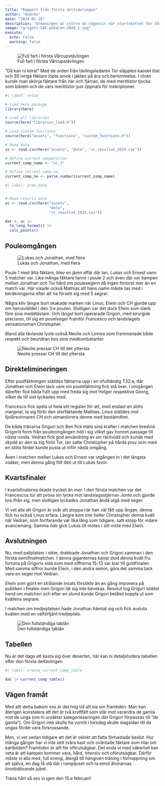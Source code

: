 ```yaml
---
title: "Rapport från första deltvävlingen"
author: "Andrés"
date: "2024-01-26"
description: "Utmaningen är större än någonsin när startskottet för Vårcupen 2024 brann av i torsdags."
image: "grigori-SAF-pokalen-2020_1.jpg"
execute: 
  echo: false
  warning: false
---
```


![Full fart i första Vårcupstävlingen](20240125_2.jpg)

"Då kan ni köra!" Med de orden från tävlingsledaren Tor släpptes kaoset löst och 30 ivriga fäktare löpte amok i jakten på ära och berömmelse. I röran kunde man skönja fäktare från när och fjärran, de med meritlistor tjocka som bibieln och de vars meritlistor just öppnats för inskriptioner.

```r
#| label: setup

# Load here package
library(here)

# Load all libraries
source(here("libraries_load.R"))

# Load custom functions
source(here("assets", "functions", "custom_functions.R"))

# Read data
vc <- read.csv(here("assets", "data", "vc_resultat_2024.csv"))

# Define current competition
current_comp_name <- "vc_1"

# Define current comp no
current_comp_no <- parse_number(current_comp_name)
```

```r
#| label: prep_data


# Read results data
vc <- read.csv(here("assets", 
                    "data", 
                    "vc_resultat_2024.csv"))

dat <- vc |> 
  to_long_format() |> 
  calc_points()

```

## Pouleomgången

![Lukas och Jonathan, med flera](20240125_lukas-jonte.jpg)

Poule 1 med åtta fäktare, blev en jämn affär där Ian, Lukas och Ernest vann 5 matcher var. Lika många fäktare fanns i poule 2 och även där var kampen mellan Jonathan och Tor hård om poulesegern då ingen förlorat mer än en match var. Här visade också Mathias att hans namn måste tas med i beräkningarna efter att ha försett sig med 5 segrar.

Några kliv längre bort skakade marken när Linus, Elwin och CH gjorde upp om herravläldet i den 3:e poulen. Slutligen var det dock Elwin som slank före sina meddtävlare. Och längst bort operarade Grigori, med kirurgisk precision, till sig en pouelseger framför Francesco och landslagets sensationsman Christopher.

Bland alla tävlande lyste också Neolie och Linnea som frammanade både respekt och beundran hos sina medkombatanter.

![Neolie pressar CH till det yttersta](20240125_neolie.jpg)

## Direktelimineringen

Efter poulfäktningen ställdes fäktarna upp i en ofulltändig T32:a, där Jonathan och Elwin tack vare sin poulefäktning fick stå över. I omgången därefter fick båda fullt upp med freda sig mot Holger respektive Georg, vilket de till sist lyckades med. 

Francesco fick spela ut hela sitt register för att, med endast en stöts marginal, ta sig förbi den storfäktande Mathias. Linus ställdes mot fjolårsvinnaren CH och utmanövrera denne med bestämdhet.

De båda tränarna Grigori och Ben fick mäta sina krafter i matchen bredvid. Grigoris form från pouleomgången höll i sig vilket gav honom passage till nästa runda. Vedran fick god användning av sin räckvidd och kunde med skydd av den ta sig förbi Tor. Ian satte Christopher på hårda prov som med en stöts fördel kunde pusta ut inför nästa omgång.

Åven i matchen mellan Lukas och Ernest var utgången in i det längsta osäker, men denna gång föll den ut till Lukas favör.

## Kvartsfinaler

I kvartsfinalerna ökade trycket än mer. I den första matchen var det Francescos tur att pröva sin lycka mot landslagsstjärnan Jonte och gjorde bra ifrån sig, men slutligen lyckades Jonathan ändå utgå med seger. 

Vi vet alla att Grigori är svår att stoppa när han väl fått upp ångan, denna fick nu också Linus erfara. Längre kom inte heller Christopher denna kväll när Vedran, som fortfarande var lika lång som tidigare, satt stopp för vidare avancemang. Samma öde gick Lukas till mötes i sitt möte med Elwin.

## Avslutningen

Nu, med pallplatser i sikte, drabbade Jonathan och Grigori samman i den första semifinalmatchen. I denna giganternas kamp stod denna kväll fru fortuna på Grigoris sida som med siffrorna 15-13 var klar till guldfinalen. Med samma siffror kunde Elwin, i den andra semin, göra det samma tack vare en seger mot Vedran.

Elwin som gjort en strålande insats försökte än en gång imponera på publiken i finalen men Grigori lät sig inte bevekas. Resolut tog Grigori istället hand om matchen och efter en stund kunde Grigori belåtet koppla ut som kvällens segrare.

I matchen om tredjeplatsen hade Jonathan hämtat sig och fick avsluta kvällen med en välförtjänt tredjeplats.

![Den fullständiga tablån](tabla.jpg)

## Tabellen

Nu är det dags att kasta sig över deserten, här kan ni detaljstudera tabellen efter den första deltävlingen

```r
#| label: create_current_comp_table

dat |> current_comp_table()


```

## Vägen framåt

Med allt detta bakom oss är det hög tid att sia om framtiden. Man kan återigen konstatera att det är två kraftfält som står mot varandra de gamla mot de unga (om ni ursäktar kategorieseringen där Grigori förpassas till "de gamla"). Om Grigori inte skulle ha vunnit i torsdag skulle slagsidan till de ungas fördel vara förkrossande.

Men, vi vet sedan tidigare att det är oklokt att fatta förhastade beslut. Hur många gånger har vi inte sett tvära kast och oväntade fäktare som ritar om kartbilden? Framtiden är allt för oförutsägbar. Det enda vi med säkerhet kan veta är att kampen kommer vara, hård, intensiv och oförutsägbar. Därför måste vi alla med, full energi, återgå till hängiven träning i förhoppning om att själva, en dag få stå där i rampljuset och ta emot åhörarnas öronbdövande jubel.

Träna hårt så ses vi igen den 15:e februari!
